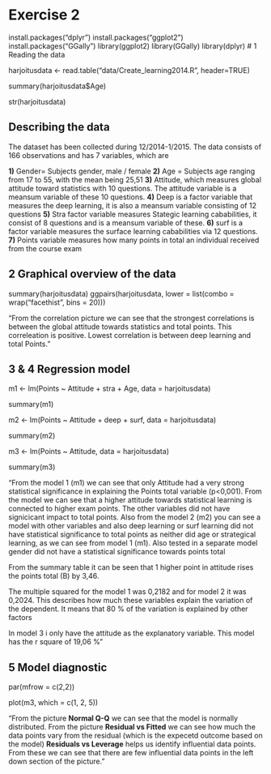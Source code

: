 # Exercise 2

install.packages("dplyr")
install.packages("ggplot2")
install.packages("GGally")
library(ggplot2)
library(GGally)
library(dplyr)
# 1 Reading the data

harjoitusdata <- read.table("data/Create_learning2014.R", header=TRUE)

summary(harjoitusdata$Age)

str(harjoitusdata)

## Describing the data
The dataset has been collected during 12/2014-1/2015. The data consists of 166 observations and has 7 variables, which are

**1)** Gender= Subjects gender, male / female  **2)** Age = Subjects age ranging from 17 to 55, with the mean being 25,51 **3)** Attitude, which measures global attitude toward statistics with 10 questions. The attitude variable is a meansum variable of these 10 questions. **4)** Deep is a factor variable that measures the deep learning, it is also a meansum variable consisting of 12 questions **5)** Stra factor variable measures Stategic learning cababilities, it consist of 8 questions and is a meansum variable of these. **6)**  surf is a factor variable measures the surface learning cababilities via 12 questions. **7)** Points variable measures how many points in total an individual received from the course exam

## 2 Graphical overview of the data

summary(harjoitusdata)
ggpairs(harjoitusdata, lower = list(combo = wrap("facethist", bins = 20)))

"From the correlation picture we can see that the strongest correlations is between the global attitude towards statistics and total points. This correleation is positive. Lowest correlation is between deep learning and total Points."

## 3 & 4 Regression model 

m1 <- lm(Points ~ Attitude + stra + Age, data = harjoitusdata)

summary(m1)

m2 <- lm(Points ~ Attitude + deep + surf, data = harjoitusdata)

summary(m2)

m3 <- lm(Points ~ Attitude, data = harjoitusdata)

summary(m3)

"From the model 1 (m1) we can see that only Attitude had a very strong statistical significance in explaining the Points total variable (p<0,001). From the model we can see that a higher attitude towards statistical learning is connected to higher exam points. The other variables did not have signicicant impact to total points. Also from the model 2 (m2) you can see a model with other variables and also deep learning or surf learning did not have statistical significance to total points as neither did age or strategical learning, as we can see from model 1 (m1). Also tested in a separate model gender did not have a statistical significance towards points total

From the summary table it can be seen that 1 higher point in attitude rises the points total (B) by 3,46.

The multiple squared for the model 1 was 0,2182 and for model 2 it was 0,2024. This describes how much these variables explain the variation of the dependent. It means that 80 % of the variation is explained by other factors

In model 3 i only have the attitude as the explanatory variable. This model has the r square of 19,06 %"

## 5 Model diagnostic

par(mfrow = c(2,2))

plot(m3, which = c(1, 2, 5))

"From the picture **Normal Q-Q** we can see that the model is normally distributed. From the picture **Residual vs Fitted** we can see how much the data points vary from the residual (which is the expecetd outcome based on the model) **Residuals vs Leverage** helps us identify influential data points. From these we can see that there are few influential data points in the left down section of the picture."